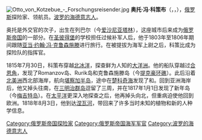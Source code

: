{{unreferenced|time=2017-04-06T16:22:29+00:00}}
[[File:Otto_von_Kotzebue_-_Forschungsreisender.jpg|thumb]]
'''奥托·冯·科策布'''（{{lang-de|Otto von Kotzebue}}，{{lang-ru|О́тто Евста́фьевич Коцебу́}}，{{bd|1787年|12月30日|1846年|2月15日|}}），[[俄罗斯|俄罗斯]]探险家、领航员。[[波罗的海德意志人|波罗的海德意志人]]。

奥托是外交官{{link-en|奥古斯特·冯·科策布|August von Kotzebue}}的次子，出生在列巴尔（今[[爱沙尼亚|爱沙尼亚]][[塔林|塔林]]），这座城市后来成为[[俄罗斯帝国|俄罗斯帝国]]的一部分。在[[圣彼得堡|圣彼得堡]]的学校担任过候补军人后，他于1803年至1806年期间跟随[[亚当·约翰·冯·克鲁森施滕|亚当·约翰·冯·克鲁森施滕]]进行旅行。在被提拔为海军上尉之后，科策比成为探险队的指挥官。

1815年7月30日，科策布穿越[[北冰洋|北冰洋]]，探查鲜为人知的[[大洋洲|大洋洲]]。他的船队穿越过[[合恩角|合恩角]]，发现了Romanzov岛、Rurik岛和克鲁森施滕岛（今[[提克豪环礁|提克豪环礁]]）。此后沿着[[北美洲|北美洲]]西北部海岸，航向[[堪察加半岛|堪察加半岛]]，途中在[[楚科奇海|楚科奇海]]发现了{{link-en|科策布海湾|Kotzebue Sound}}和{{link-en|克鲁森施滕角|Cape Krusenstern}}。回到亚洲海岸后，他又掉头往南，在[[夏威夷群岛|三明治群岛]]逗留了三周，并在1817年1月1日发现了新年岛（今[[梅吉特岛|梅吉特岛]]）。在[[太平洋|太平洋]]更深入地探查之后，他再掉头向北，但重病迫使他回到欧洲。1818年8月3日，他到达[[涅瓦河|涅瓦河]]，带回来了许多当时未知的植物和新的人种学信息。

{{Commons category|Otto_von_Kotzebue|奧托·冯·科策布}}
[[Category:俄罗斯帝国探险家|Category:俄罗斯帝国探险家]]
[[Category:俄罗斯帝国海军军官|Category:俄罗斯帝国海军军官]]
[[Category:波罗的海德意志人|Category:波罗的海德意志人]]